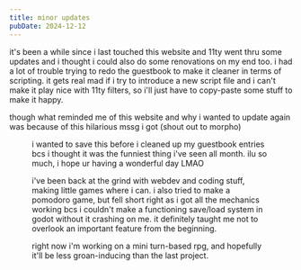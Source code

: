```yaml
---
title: minor updates
pubDate: 2024-12-12
---
```


it's been a while since i last touched this website and 11ty went thru some updates and i thought i could also do some renovations on my end too. i had a lot of trouble trying to redo the guestbook to make it cleaner in terms of scripting. it gets real mad if i try to introduce a new script file and i can't make it play nice with 11ty filters, so i'll just have to copy-paste some stuff to make it happy.

though what reminded me of this website and why i wanted to update again was because of this hilarious mssg i got (shout out to morpho)

<Figure imagePath="$/images/the-of-all-time.png" alt="screenshot of morpho's comment, which says in a panicked tone with some typoes: i didn't think it would send three times! omg i'm sorry!" caption="peak comedy" />

i wanted to save this before i cleaned up my guestbook entries bcs i thought it was the funniest thing i've seen all month. ilu so much, i hope ur having a wonderful day LMAO

i've been back at the grind with webdev and coding stuff, making little games where i can. i also tried to make a pomodoro game, but fell short right as i got all the mechanics working bcs i couldn't make a functioning save/load system in godot without it crashing on me. it definitely taught me not to overlook an important feature from the beginning.

right now i'm working on a mini turn-based rpg, and hopefully it'll be less groan-inducing than the last project.
